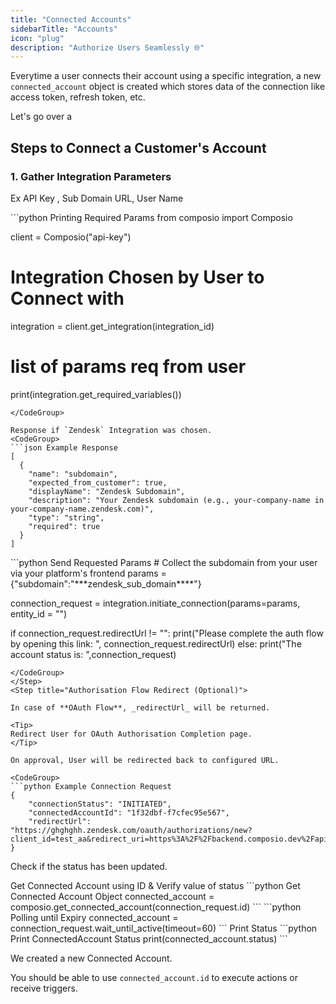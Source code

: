 ```yaml
---
title: "Connected Accounts"
sidebarTitle: "Accounts"
icon: "plug"
description: "Authorize Users Seamlessly 🌐"
---
```


Everytime a user connects their account using a specific integration, a new `connected_account` object is created which stores data of the connection like access token, refresh token, etc. 

Let's go over a 

## Steps to Connect a Customer's Account

### 1. Gather Integration Parameters

<Steps>
<Step title="Gather Integration Parameters">

Ex API Key , Sub Domain URL, User Name

<CodeGroup>
```python Printing Required Params
from composio import Composio

client = Composio("api-key")

# Integration Chosen by User to Connect with

integration = client.get_integration(integration_id)

# list of params req from user

print(integration.get_required_variables())

````
</CodeGroup>

Response if `Zendesk` Integration was chosen.
<CodeGroup>
```json Example Response
[
  {
    "name": "subdomain",
    "expected_from_customer": true,
    "displayName": "Zendesk Subdomain",
    "description": "Your Zendesk subdomain (e.g., your-company-name in your-company-name.zendesk.com)",
    "type": "string",
    "required": true
  }
]
````

</CodeGroup>
</Step>

<Step title="Initiate Connection Request">

<CodeGroup>
```python Send Requested Params
# Collect the subdomain from your user via your platform's frontend
params = {"subdomain":"***zendesk_sub_domain****"}

connection_request = integration.initiate_connection(params=params, entity_id = "")

if connection_request.redirectUrl != "":
print("Please complete the auth flow by opening this link: ", connection_request.redirectUrl)
else:
print("The account status is: ",connection_request)

````
</CodeGroup>
</Step>
<Step title="Authorisation Flow Redirect (Optional)">

In case of **OAuth Flow**, _redirectUrl_ will be returned.

<Tip>
Redirect User for OAuth Authorisation Completion page.
</Tip>

On approval, User will be redirected back to configured URL.

<CodeGroup>
```python Example Connection Request
{
    "connectionStatus": "INITIATED",
    "connectedAccountId": "1f32dbf-f7cfec95e567",
    "redirectUrl": "https://ghghghh.zendesk.com/oauth/authorizations/new?client_id=test_aa&redirect_uri=https%3A%2F%2Fbackend.composio.dev%2Fapi%2Fv1%2Fauth"
}
````

</CodeGroup>

</Step>

<Step title="Validate Connection Request">

Check if the status has been updated.

<AccordionGroup title="Get Status of Connection Request">
<Accordion title="Fetch ConnectedAccount">
Get Connected Account using ID & Verify value of status
<CodeGroup>
```python Get Connected Account Object
connected_account = composio.get_connected_account(connection_request.id)
```
</CodeGroup>
</Accordion>

<Accordion title="Poll using `Wait` Method">
<CodeGroup>
```python Polling until Expiry
connected_account = connection_request.wait_until_active(timeout=60)
```
</CodeGroup>
</Accordion>
</AccordionGroup>
Print Status 
<CodeGroup>
```python Print ConnectedAccount Status
print(connected_account.status)
```
</CodeGroup>
</Step>
</Steps>

We created a new Connected Account.

You should be able to use `connected_account.id` to execute actions or receive triggers.

